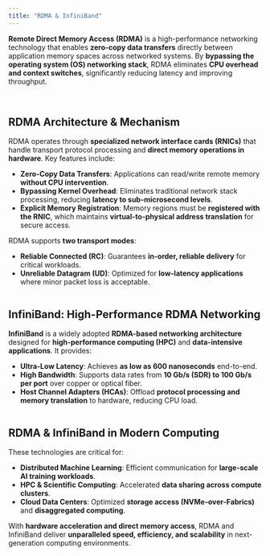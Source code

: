 ```yaml
---
title: "RDMA & InfiniBand"
---
```


**Remote Direct Memory Access (RDMA)** is a high-performance networking technology that enables **zero-copy data transfers** directly between application memory spaces across networked systems. By **bypassing the operating system (OS) networking stack**, RDMA eliminates **CPU overhead and context switches**, significantly reducing latency and improving throughput.

<br />

## **RDMA Architecture & Mechanism**

RDMA operates through **specialized network interface cards (RNICs)** that handle transport protocol processing and **direct memory operations in hardware**. Key features include:

- **Zero-Copy Data Transfers**: Applications can read/write remote memory **without CPU intervention**.
- **Bypassing Kernel Overhead**: Eliminates traditional network stack processing, reducing **latency to sub-microsecond levels**.
- **Explicit Memory Registration**: Memory regions must be **registered with the RNIC**, which maintains **virtual-to-physical address translation** for secure access.

RDMA supports **two transport modes**:
- **Reliable Connected (RC)**: Guarantees **in-order, reliable delivery** for critical workloads.
- **Unreliable Datagram (UD)**: Optimized for **low-latency applications** where minor packet loss is acceptable.

<Frame><img src="https://github.com/de-duke/solayer_docs_v2/blob/v2-updated/images/infinisvm/rnic.png?raw=true" alt="" /></Frame>


<br />

## **InfiniBand: High-Performance RDMA Networking**

**InfiniBand** is a widely adopted **RDMA-based networking architecture** designed for **high-performance computing (HPC)** and **data-intensive applications**. It provides:

- **Ultra-Low Latency**: Achieves **as low as 600 nanoseconds** end-to-end.
- **High Bandwidth**: Supports data rates from **10 Gb/s (SDR) to 100 Gb/s per port** over copper or optical fiber.
- **Host Channel Adapters (HCAs)**: Offload **protocol processing and memory translation** to hardware, reducing CPU load.

<Frame><img src="https://github.com/de-duke/solayer_docs_v2/blob/v2-updated/images/infinisvm/rdma&infiniband.png?raw=true" alt="" /></Frame>

<br />

## **RDMA & InfiniBand in Modern Computing**

These technologies are critical for:
- **Distributed Machine Learning**: Efficient communication for **large-scale AI training workloads**.
- **HPC & Scientific Computing**: Accelerated **data sharing across compute clusters**.
- **Cloud Data Centers**: Optimized **storage access (NVMe-over-Fabrics)** and **disaggregated computing**.

With **hardware acceleration and direct memory access**, RDMA and InfiniBand deliver **unparalleled speed, efficiency, and scalability** in next-generation computing environments.
